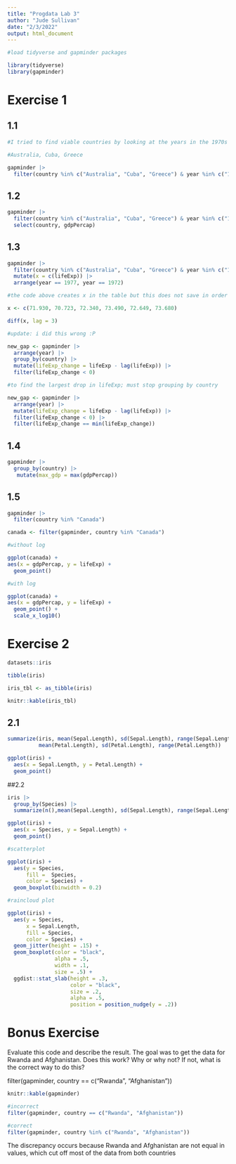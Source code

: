 ```yaml
---
title: "Progdata Lab 3"
author: "Jude Sullivan"
date: "2/3/2022"
output: html_document
---
```


```r
#load tidyverse and gapminder packages

library(tidyverse)
library(gapminder)

```


# Exercise 1

## 1.1


```r
#I tried to find viable countries by looking at the years in the 1970s that have data; only 1972 and 1977

#Australia, Cuba, Greece

gapminder |> 
  filter(country %in% c("Australia", "Cuba", "Greece") & year %in% c("1972", "1977"))
```

## 1.2

```r
gapminder |> 
  filter(country %in% c("Australia", "Cuba", "Greece") & year %in% c("1972", "1977")) |> 
  select(country, gdpPercap)
```
## 1.3

```r
gapminder |> 
  filter(country %in% c("Australia", "Cuba", "Greece") & year %in% c("1972", "1977")) |> 
  mutate(x = c(lifeExp)) |> 
  arrange(year == 1977, year == 1972)

#the code above creates x in the table but this does not save in order for me to compute the difference, so I am writing out the vector with life expectancies with 1977 - 1972 by writing the life expectancies for Australia, Cuba, and Greece in 1972 followed by their life expectancies in 1977 and then using the lag function to get 1977-1972

x <- c(71.930, 70.723, 72.340, 73.490, 72.649, 73.680)

diff(x, lag = 3)

#update: i did this wrong :P 

new_gap <- gapminder |> 
  arrange(year) |> 
  group_by(country) |> 
  mutate(lifeExp_change = lifeExp - lag(lifeExp)) |> 
  filter(lifeExp_change < 0) 

#to find the largest drop in lifeExp; must stop grouping by country

new_gap <- gapminder |> 
  arrange(year) |> 
  mutate(lifeExp_change = lifeExp - lag(lifeExp)) |> 
  filter(lifeExp_change < 0) |> 
  filter(lifeExp_change == min(lifeExp_change))

```

## 1.4

```r
gapminder |> 
  group_by(country) |> 
   mutate(max_gdp = max(gdpPercap)) 

```

## 1.5

```r
gapminder |> 
  filter(country %in% "Canada")

canada <- filter(gapminder, country %in% "Canada")

#without log

ggplot(canada) + 
aes(x = gdpPercap, y = lifeExp) +
  geom_point() 

#with log

ggplot(canada) + 
aes(x = gdpPercap, y = lifeExp) +
  geom_point() + 
  scale_x_log10()

```

# Exercise 2

```r
datasets::iris

tibble(iris)

iris_tbl <- as_tibble(iris)

knitr::kable(iris_tbl)

```

## 2.1

```r
summarize(iris, mean(Sepal.Length), sd(Sepal.Length), range(Sepal.Length), 
          mean(Petal.Length), sd(Petal.Length), range(Petal.Length))

ggplot(iris) +
  aes(x = Sepal.Length, y = Petal.Length) +
  geom_point()

```

##2.2

```r
iris |> 
  group_by(Species) |> 
  summarize(n(),mean(Sepal.Length), sd(Sepal.Length), range(Sepal.Length))

ggplot(iris) +
  aes(x = Species, y = Sepal.Length) +
  geom_point()

#scatterplot

ggplot(iris) +
  aes(y = Species,
      fill =  Species,
      color = Species) +
  geom_boxplot(binwidth = 0.2) 

#raincloud plot

ggplot(iris) +
  aes(y = Species,
      x = Sepal.Length,
      fill = Species,
      color = Species) +
  geom_jitter(height = .15) +
  geom_boxplot(color = "black",
               alpha = .5,
               width = .1,
               size = .5) +
  ggdist::stat_slab(height = .3,
                    color = "black",
                    size = .2,
                    alpha = .5,
                    position = position_nudge(y = .2))

```

# Bonus Exercise

Evaluate this code and describe the result. The goal was to get the data for Rwanda and Afghanistan. Does this work? Why or why not? If not, what is the correct way to do this?

filter(gapminder, country == c("Rwanda", "Afghanistan"))

```r
knitr::kable(gapminder)

#incorrect
filter(gapminder, country == c("Rwanda", "Afghanistan"))

#correct
filter(gapminder, country %in% c("Rwanda", "Afghanistan"))

```

The discrepancy occurs because Rwanda and Afghanistan are not equal in values, which cut off most of the data from both countries